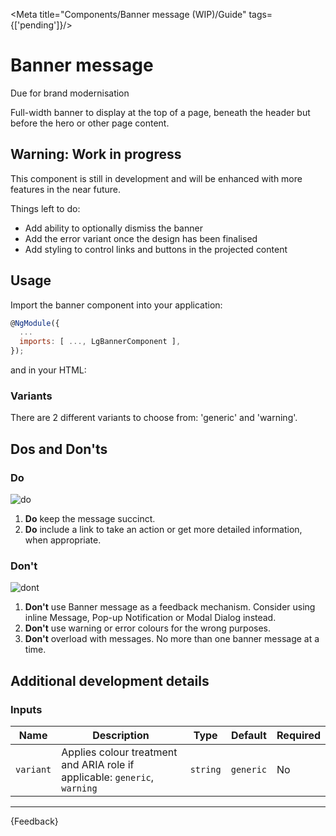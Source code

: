 
<Meta title="Components/Banner message (WIP)/Guide" tags={['pending']}/>

# Banner message

<CustomBadge text="Pending" /> <span class="small-text">Due for brand modernisation</span>

<p class="standfirst">Full-width banner to display at the top of a page, beneath the header but before the hero or other page content.</p>

## Warning: Work in progress

This component is still in development and will be enhanced with more features in the near future.

Things left to do:

* Add ability to optionally dismiss the banner
* Add the error variant once the design has been finalised
* Add styling to control links and buttons in the projected content

## Usage

Import the banner component into your application:

```js
@NgModule({
  ...
  imports: [ ..., LgBannerComponent ],
});
```

and in your HTML:

<Source of={BannerStories.StandardBanner} />

### Variants

There are 2 different variants to choose from: 'generic' and 'warning'.

## Dos and Don'ts

### Do

![do](docs/banner/do.png)

1. **Do** keep the message succinct.
2. **Do** include a link to take an action or get more detailed information, when appropriate.

### Don't

![dont](docs/banner/dont.png)

1. **Don't** use Banner message as a feedback mechanism. Consider using inline Message, Pop-up Notification or Modal Dialog instead.
2. **Don't** use warning or error colours for the wrong purposes.
3. **Don't** overload with messages. No more than one banner message at a time.

## Additional development details

### Inputs

| Name      | Description                                                                | Type     | Default   | Required |
|-----------|----------------------------------------------------------------------------|----------|-----------|----------|
| `variant` | Applies colour treatment and ARIA role if applicable: `generic`, `warning` | `string` | `generic` | No       |

***

<Markdown>
  {Feedback}
</Markdown>
